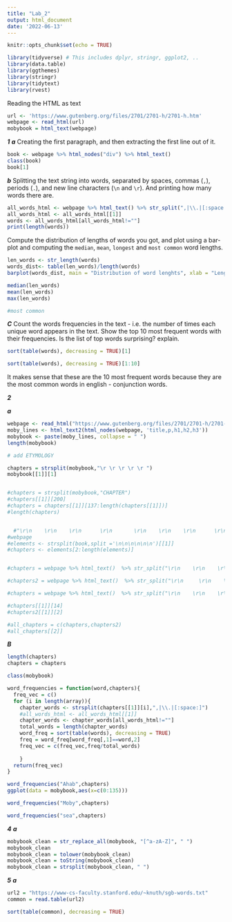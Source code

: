 ```yaml
---
title: "Lab_2"
output: html_document
date: '2022-06-13'
---
```


```r
knitr::opts_chunk$set(echo = TRUE)
```

```r
library(tidyverse) # This includes dplyr, stringr, ggplot2, .. 
library(data.table)
library(ggthemes)
library(stringr)
library(tidytext) 
library(rvest)
``` 
Reading the HTML as text
```r
url <- 'https://www.gutenberg.org/files/2701/2701-h/2701-h.htm'
webpage <- read_html(url)
mobybook = html_text(webpage)

```
***1***
***a*** Creating the first paragraph, and then extracting the first line out of it. 
```r

book <- webpage %>% html_nodes("div") %>% html_text()
class(book)
book[1]


```


***b*** Splitting the text string into words, separated by spaces, commas (`,`), periods (`.`), and new line characters (`\n` and `\r`). And printing how many words there are.
```r

all_words_html <- webpage %>% html_text() %>% str_split(",|\\.|[:space:]")
all_words_html <- all_words_html[[1]]
words <- all_words_html[all_words_html!=""]
print(length(words))


  ```
Compute the distribution of lengths of words you got, and plot using a bar-plot and computing the `median`, `mean`, `longest` and `most common` word lengths.
```r

len_words <- str_length(words)
words_dist<- table(len_words)/length(words)
barplot(words_dist, main = "Distribution of word lenghts", xlab = "Lenght of word", ylab = "Distribution of word length")

median(len_words)
mean(len_words)
max(len_words)

#most common

```

***C*** Count the words frequencies in the text - i.e. the number of times each unique word appears in the text.
Show the top 10 most frequent words with their frequencies. Is the list of top words surprising? explain. 

```r
sort(table(words), decreasing = TRUE)[1]

sort(table(words), decreasing = TRUE)[1:10] 

```

It makes sense that these are the 10 most frequent words because they are the most common words in english - conjunction words.


***2***

***a***

```r
webpage <- read_html("https://www.gutenberg.org/files/2701/2701-h/2701-h.htm#link2HCH0004")
moby_lines <- html_text2(html_nodes(webpage, 'title,p,h1,h2,h3'))
mobybook <- paste(moby_lines, collapse = " ")
length(mobybook)

# add ETYMOLOGY

chapters = strsplit(mobybook,"\r \r \r \r \r ")
mobybook[[1]][1]


#chapters = strsplit(mobybook,"CHAPTER")
#chapters[[1]][200]
#chapters = chapters[[1]][137:length(chapters[[1]])]
#length(chapters)


  #"\r\n    \r\n    \r\n      \r\n       \r\n    \r\n    \r\n      \r\n    \r\n      "
#webpage
#elements <- strsplit(book,split ='\n\n\n\n\n\n')[[1]]
#chapters <- elements[2:length(elements)]


#chapters = webpage %>% html_text()  %>% str_split("\r\n    \r\n    \r\n      \r\n       \r\n    \r\n    \r\n      \r\n    \r\n      ")

#chapters2 = webpage %>% html_text()  %>% str_split("\r\n     \r\n    \r\n      \r\n       \r\n    \r\n    \r\n      \r\n    \r\n      ")

#chapters = webpage %>% html_text()  %>% str_split("\r\n    \r\n    \r\n      \r\n       \r\n    \r\n    \r\n      \r\n    \r\n      ")

#chapters[[1]][14]
#chapters2[[1]][2]

#all_chapters = c(chapters,chapters2)
#all_chapters[[2]]

```




***B***

```r

length(chapters)
chapters = chapters

class(mobybook)

word_frequencies = function(word,chapters){
  freq_vec = c()
  for (i in length(array)){ 
    chapter_words <- strsplit(chapters[[1]][i],",|\\.|[:space:]")
    #all_words_html <- all_words_html[[1]]
    chapter_words <- chapter_words[all_words_html!=""]
    total_words = length(chapter_words)
    word_freq = sort(table(words), decreasing = TRUE)
    freq = word_freq[word_freq[,1]==word,2]
    freq_vec = c(freq_vec,freq/total_words)
    
    }
  return(freq_vec) 
}

word_frequencies("Ahab",chapters)
ggplot(data = mobybook,aes(x=c(0:135)))

word_frequencies("Moby",chapters)

word_frequencies("sea",chapters)


```

***4***
***a***

```r

mobybook_clean = str_replace_all(mobybook, "[^a-zA-Z]", " ")
mobybook_clean
mobybook_clean = tolower(mobybook_clean)
mobybook_clean = toString(mobybook_clean)
mobybook_clean = strsplit(mobybook_clean, " ")


```



***5***
***a***

```r
url2 = "https://www-cs-faculty.stanford.edu/~knuth/sgb-words.txt"
common = read.table(url2)

sort(table(common), decreasing = TRUE)

```






